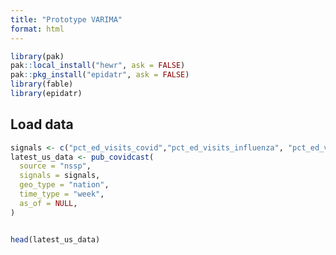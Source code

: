 ```yaml
---
title: "Prototype VARIMA"
format: html
---
```


```r
library(pak)
pak::local_install("hewr", ask = FALSE)
pak::pkg_install("epidatr", ask = FALSE)
library(fable)
library(epidatr)
```

## Load data


```r
signals <- c("pct_ed_visits_covid","pct_ed_visits_influenza", "pct_ed_visits_rsv")
latest_us_data <- pub_covidcast(
  source = "nssp",
  signals = signals,
  geo_type = "nation",
  time_type = "week",
  as_of = NULL,
)


head(latest_us_data)
```
